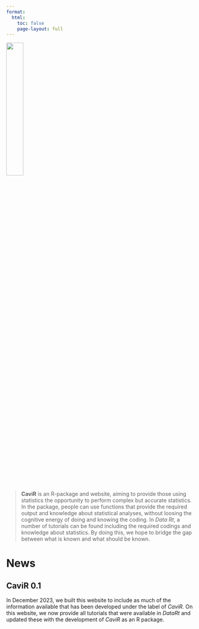 ```yaml
---
format: 
  html:
    toc: false
    page-layout: full
---
```


<link rel="shortcut icon" type="image/x-icon" href="favicon.ico">

![](logocircle2.png){width="30%" fig-align="center"}

> **CaviR** is an R-package and website, aiming to provide those using statistics the opportunity to perform complex but accurate statistics. In the package, people can use functions that provide the required output and knowledge about statistical analyses, without loosing the cognitive energy of doing and knowing the coding. In *Data Rt*, a number of tutorials can be found including the required codings and knowledge about statistics. By doing this, we hope to bridge the gap between what is known and what should be known.

# News

## CaviR 0.1

In December 2023, we built this website to include as much of the information available that has been developed under the label of *CaviR.* On this website, we now provide all tutorials that were available in *DataRt* and updated these with the development of *CaviR* as an R package.
